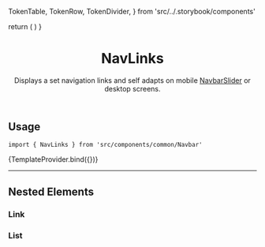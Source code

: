 


  TokenTable,
  TokenRow,
  TokenDivider,
} from 'src/../.storybook/components'

<Meta component={NavLinks} title="Organisms/Navbar/NavLinks" />

  return (
    <UIProvider>
      <NavLinks />
    </UIProvider>
  )
}

<header>

# NavLinks

Displays a set navigation links and self adapts on mobile [NavbarSlider](?path=/docs/organisms-navbar-navbarslider--overview-default) or desktop screens.

</header>

## Usage

`import { NavLinks } from 'src/components/common/Navbar'`

<Canvas>
  <Story name="overview-default">{TemplateProvider.bind({})}</Story>
</Canvas>

<TokenTable>
  <TokenRow
    token="--fs-navlinks-padding-top-notebook"
    value="var(--fs-spacing-1)"
  />
  <TokenRow
    token="--fs-navlinks-padding-bottom-notebook"
    value="var(--fs-navlinks-padding-top-notebook)"
  />
  <TokenDivider />
  <TokenRow
    token="--fs-navlinks-bkg-color"
    value="--fs-color-body-bkg"
    isColor
  />
  <TokenDivider />
  <TokenRow
    token="--fs-navlinks-transition-property"
    value="var(--fs-transition-property)"
  />
  <TokenRow
    token="--fs-navlinks-transition-timing"
    value="var(--fs-transition-timing)"
  />
  <TokenRow
    token="--fs-navlinks-transition-function"
    value="var(--fs-transition-function)"
  />
  <TokenDivider />
  <TokenRow
    token="--fs-navlinks-border-top-width-mobile"
    value="var(--fs-border-width)"
  />
  <TokenRow
    token="--fs-navlinks-border-top-color-mobile"
    value="var(--fs-border-color-light)"
    isColor
  />
  <TokenRow
    token="--fs-navlinks-border-bottom-width-mobile"
    value="var(--fs-navlinks-border-top-width-mobile)"
  />
  <TokenRow
    token="--fs-navlinks-border-bottom-color-mobile"
    value="var(--fs-navlinks-border-top-color-mobile)"
    globalValue="var(--fs-border-color-light)"
    isColor
  />
</TokenTable>

---

## Nested Elements

### Link

<TokenTable>
  <TokenRow token="--fs-navlinks-link-width-notebook" value="auto" />
  <TokenRow
    token="--fs-navlinks-link-padding-notebook"
    value="0 var(--fs-spacing-0)"
  />
</TokenTable>

### List

<TokenTable>
  <TokenRow
    token="--fs-navlinks-list-padding-left-notebook"
    value="var(--fs-spacing-3)"
  />
  <TokenRow
    token="--fs-navlinks-list-margin-left-notebook"
    value="var(--fs-spacing-2)"
  />
  <TokenRow
    token="--fs-navlinks-list-border-left-width-notebook"
    value="var(--fs-border-width)"
  />
  <TokenRow
    token="--fs-navlinks-list-border-left-color-notebook"
    value="var(--fs-border-color-light)"
  />
</TokenTable>
